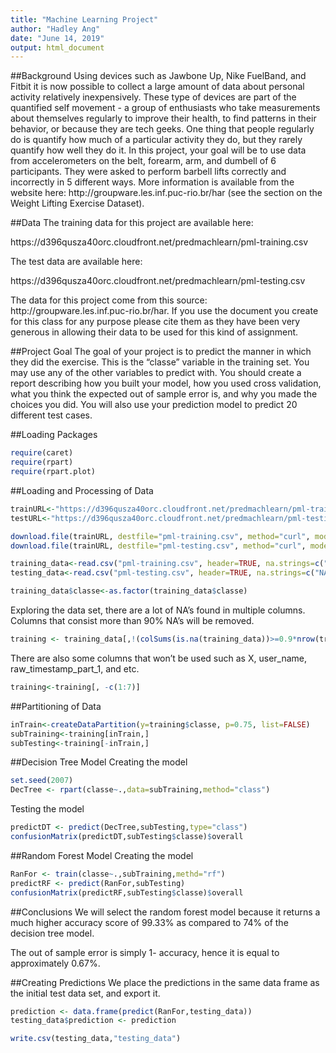 ---
title: "Machine Learning Project"
author: "Hadley Ang"
date: "June 14, 2019"
output: html_document
---

##Background
Using devices such as Jawbone Up, Nike FuelBand, and Fitbit it is now possible to collect a large amount of data about personal activity relatively inexpensively. These type of devices are part of the quantified self movement - a group of enthusiasts who take measurements about themselves regularly to improve their health, to find patterns in their behavior, or because they are tech geeks. One thing that people regularly do is quantify how much of a particular activity they do, but they rarely quantify how well they do it. In this project, your goal will be to use data from accelerometers on the belt, forearm, arm, and dumbell of 6 participants. They were asked to perform barbell lifts correctly and incorrectly in 5 different ways. More information is available from the website here: http://groupware.les.inf.puc-rio.br/har (see the section on the Weight Lifting Exercise Dataset).

##Data
The training data for this project are available here:

https://d396qusza40orc.cloudfront.net/predmachlearn/pml-training.csv

The test data are available here:

https://d396qusza40orc.cloudfront.net/predmachlearn/pml-testing.csv

The data for this project come from this source: http://groupware.les.inf.puc-rio.br/har. If you use the document you create for this class for any purpose please cite them as they have been very generous in allowing their data to be used for this kind of assignment.

##Project Goal
The goal of your project is to predict the manner in which they did the exercise. This is the "classe" variable in the training set. You may use any of the other variables to predict with. You should create a report describing how you built your model, how you used cross validation, what you think the expected out of sample error is, and why you made the choices you did. You will also use your prediction model to predict 20 different test cases.

##Loading Packages
```{r, echo=TRUE, message=FALSE, eval=FALSE}

require(caret)
require(rpart)
require(rpart.plot)
```

##Loading and Processing of Data
```{r, echo=TRUE,eval=FALSE}
trainURL<-"https://d396qusza40orc.cloudfront.net/predmachlearn/pml-training.csv"
testURL<-"https://d396qusza40orc.cloudfront.net/predmachlearn/pml-testing.csv"

download.file(trainURL, destfile="pml-training.csv", method="curl", mode="wb")
download.file(trainURL, destfile="pml-testing.csv", method="curl", mode="wb")

training_data<-read.csv("pml-training.csv", header=TRUE, na.strings=c("NA", "", "#DIV/0!"))
testing_data<-read.csv("pml-testing.csv", header=TRUE, na.strings=c("NA", "", "#DIV/0!"))

training_data$classe<-as.factor(training_data$classe)
```

Exploring the data set, there are a lot of NA's found in multiple columns. Columns that consist more than 90% NA's will be removed.

```{r, echo=TRUE, eval=FALSE}
training <- training_data[,!(colSums(is.na(training_data))>=0.9*nrow(training_data))]
```

There are also some columns that won't be used such as X, user_name, raw_timestamp_part_1, and etc.

```{r, echo=TRUE, eval=FALSE}
training<-training[, -c(1:7)]
```

##Partitioning of Data
```{r, echo=TRUE,eval=FALSE}
inTrain<-createDataPartition(y=training$classe, p=0.75, list=FALSE)
subTraining<-training[inTrain,]
subTesting<-training[-inTrain,]
```

##Decision Tree Model
Creating the model
```{r, echo=TRUE,eval=FALSE}
set.seed(2007)
DecTree <- rpart(classe~.,data=subTraining,method="class")
```
Testing the model
```{r, echo=TRUE,eval=FALSE}
predictDT <- predict(DecTree,subTesting,type="class")
confusionMatrix(predictDT,subTesting$classe)$overall
```

##Random Forest Model
Creating the model
```{r, echo=TRUE, eval=FALSE}
RanFor <- train(classe~.,subTraining,methd="rf")
predictRF <- predict(RanFor,subTesting)
confusionMatrix(predictRF,subTesting$classe)$overall
```

##Conclusions
We will select the random forest model because it returns a much higher accuracy score of 99.33% as compared to 74% of the decision tree model.

The out of sample error is simply 1- accuracy, hence it is equal to approximately 0.67%. 

##Creating Predictions
We place the predictions in the same data frame as the initial test data set, and export it.
```{r, echo=TRUE, eval=FALSE}
prediction <- data.frame(predict(RanFor,testing_data))
testing_data$prediction <- prediction

write.csv(testing_data,"testing_data")
```

